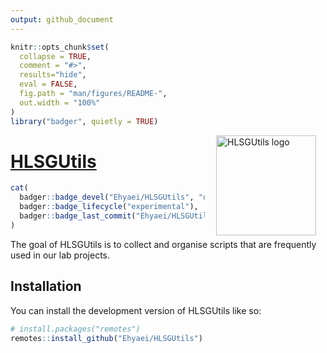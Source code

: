 ```yaml
---
output: github_document
---
```


<!-- README.md is generated from README.Rmd. Please edit that file -->

```r
knitr::opts_chunk$set(
  collapse = TRUE,
  comment = "#>",
  results="hide",
  eval = FALSE,
  fig.path = "man/figures/README-",
  out.width = "100%"
)
library("badger", quietly = TRUE)
```

<a href={https://github.com/Ehyaei/HLSGUtils}><img src="man/figures/HLSGUtils.svg" alt="HLSGUtils logo" align="right" width="160" style="padding: 0 15px; float: right;"/>

# HLSGUtils

```r
cat(
  badger::badge_devel("Ehyaei/HLSGUtils", "orange"),
  badger::badge_lifecycle("experimental"),
  badger::badge_last_commit("Ehyaei/HLSGUtils")
)
```

The goal of HLSGUtils is to collect and organise scripts that are frequently used in our lab projects.

## Installation

You can install the development version of HLSGUtils like so:

``` r
# install.packages("remotes")
remotes::install_github("Ehyaei/HLSGUtils")
```


